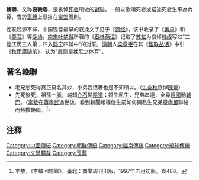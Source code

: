 {{Unreferenced|time=2020-01-16T05:03:12+00:00}}
'''輓聯'''，又称'''哀輓聯'''，是哀悼[[死者|死者]]所做的[[對聯|對聯]]。一般以歌頌死者或描述死者生平為內容，會於[[喪禮|喪禮]]上懸掛在[[靈堂|靈堂]]兩則。

挽联起源不详，中国现存最早的哀挽文字见于《[[诗经|诗经]]》，该书收录了《[[黄鸟|黄鸟]]》和《[[蓼莪|蓼莪]]》等[[挽诗|挽诗]]。[[南宋|南宋]][[叶梦得|叶梦得]]所著的《[[石林燕语|石林燕语]]》记载了[[苏轼|苏轼]]为哀悼[[韩绛|韩绛]]写过“三登庆历三人第；四入[[熙宁|熙宁]]四辅中”的对联，[[清朝|清朝]]人[[梁章钜|梁章钜]]在其《[[楹联丛话|楹联丛话]]》中引《[[秋雨庵随笔|秋雨庵随笔]]》，认为“此则是挽联之体耳”。

==著名輓聯==
* 老兄您死得真正莫名其妙，小弟我活著也是不知所以。（[[洪炎秋|洪炎秋]]哀悼[[陳炘|陳炘]]）
* 先死後死，祖孫一脈，端賴[[蔣介石|介石]]開[[陰道|陰道]]；婚生私生，兄弟串連，全靠[[蔣經國|經國]]動[[雞巴|雞巴]]。（[[李敖|李敖]]在[[蔣孝武|蔣孝武]]過世後，看到新聞報導他生前如何與私生兄弟[[章孝嚴|章孝嚴]]聯絡而特撰輓聯。<ref>李敖，《李敖回憶錄》，臺北：商業周刊出版，1997年五月初版。頁488。</ref>）

==注釋==
{{reflist|2}}
{{Chinese literature-stub}}

[[Category:中國傳統|Category:中國傳統]]
[[Category:朝鮮傳統|Category:朝鮮傳統]]
[[Category:越南傳統|Category:越南傳統]]
[[Category:琉球傳統|Category:琉球傳統]]
[[Category:文學體裁|Category:文學體裁]]
[[Category:喪葬|Category:喪葬]]